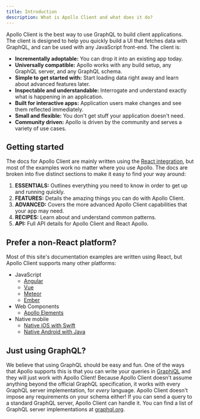 ```yaml
---
title: Introduction
description: What is Apollo Client and what does it do?
---
```


Apollo Client is the best way to use GraphQL to build client applications. The client is designed to help you quickly build a UI that fetches data with GraphQL, and can be used with any JavaScript front-end. The client is:

- **Incrementally adoptable:** You can drop it into an existing app today.
- **Universally compatible:** Apollo works with any build setup, any GraphQL server, and any GraphQL schema.
- **Simple to get started with:** Start loading data right away and learn about advanced features later.
- **Inspectable and understandable:** Interrogate and understand exactly what is happening in an application.
- **Built for interactive apps:** Application users make changes and see them reflected immediately.
- **Small and flexible:** You don't get stuff your application doesn't need.
- **Community driven:** Apollo is driven by the community and serves a variety of use cases.

## Getting started

The docs for Apollo Client are mainly written using the [React integration](./essentials/get-started/), but most of the examples work no matter where you use Apollo. The docs are broken into five distinct sections to make it easy to find your way around:

1. **ESSENTIALS:** Outlines everything you need to know in order to get up and running quickly.
2. **FEATURES:** Details the amazing things you can do with Apollo Client.
3. **ADVANCED:** Covers the more advanced Apollo Client capabilities that your app may need.
4. **RECIPES:** Learn about and understand common patterns.
5. **API:** Full API details for Apollo Client and React Apollo.

## Prefer a non-React platform?

Most of this site's documentation examples are written using React, but Apollo Client supports many other platforms:

- JavaScript
  - [Angular](https://www.apollographql.com/docs/angular)
  - [Vue](./integrations/#vue)
  - [Meteor](./recipes/meteor/)
  - [Ember](./integrations/#ember)
- Web Components
  - [Apollo Elements](./integrations/#web-components)
- Native mobile
  - [Native iOS with Swift](https://www.apollographql.com/docs/ios)
  - [Native Android with Java](https://www.apollographql.com/docs/android)

## Just using GraphQL?

We believe that using GraphQL should be easy and fun. One of the ways that Apollo supports this is that you can write your queries in [GraphiQL](https://github.com/graphql/graphiql) and they will just work with Apollo Client! Because Apollo Client doesn't assume anything beyond the official GraphQL specification, it works with every GraphQL server implementation, for *every* language. Apollo Client doesn't impose any requirements on your schema either! If you can send a query to a standard GraphQL server, Apollo Client can handle it. You can find a list of
GraphQL server implementations at [graphql.org](http://graphql.org/code/#server-libraries).
